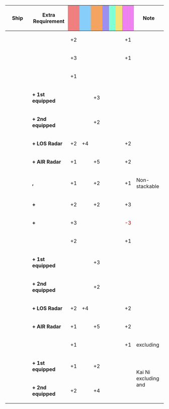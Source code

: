 {|class="wikitable" style="width:100%; text-align: center; vertical-align: middle;"
|-
! style="width: 20%;" | Ship
! style="width: 25%;" | Extra Requirement
! style="width: 5%; background-color: lightcoral;" | {{Firepower}}
! style="width: 5%; background-color: lightskyblue;" | {{Torpedo}}
! style="width: 5%; background-color: sandybrown;" | {{AA}}
! style="width: 5%; background-color: #9C8FEE;" | {{ASW}}
! style="width: 5%; background-color: #7fffd4;" | {{LOS}}
! style="width: 5%; background-color: #F2E279;" | {{Armor}}
! style="width: 5%; background-color: violet;" | {{Evasion}}
! style="width: 20%;" | Note
|-
!{{ShipLink|Yuugumo|Makigumo|Kazagumo|Naganami|Makinami|Takanami|Suzunami|Fujinami|Hayanami|Hamanami|Okinami|Kishinami|Asashimo|Hayashimo|Akishimo|Kiyoshimo|text=Yuugumo-class|link_class=Yuugumo}}
| style="text-align:left;" | 
| +2 || || || || || || +1 
| style="text-align:left;" | 
|-
! rowspan="9"|{{ShipLink|Akigumo/Kai Ni}}<br>{{ShipLink|Yuugumo/Kai Ni|Makigumo/Kai Ni|Kazagumo/Kai Ni|Naganami/Kai Ni|Takanami/Kai Ni|Okinami/Kai Ni|Asashimo/Kai Ni|text=Yuugumo-class Kai Ni|link_class=Yuugumo}}
| style="text-align:left;" | 
| +3 || || || || || || +1 
| style="text-align:left;" | 
|-
| style="text-align:left;" | '''{{ShipLink|Takanami/Kai Ni}}'''
| +1 || || || || || || 
| style="text-align:left;" | 
|-
| style="text-align:left;" | '''+ 1st equipped'''
| || || +3 || || || || 
| style="text-align:left;" | 
|-
| style="text-align:left;" | '''+ 2nd equipped'''
| || || +2 || || || || 
| style="text-align:left;" | 
|-
| style="text-align:left;" | '''+ LOS Radar''' 
| +2 || +4 || || || || || +2 
| style="text-align:left;" | 
|-
| style="text-align:left;" | '''+ AIR Radar''' 
| +1 || || +5 || || || || +2 
| style="text-align:left;" |  
|-
| style="text-align:left;" | '''{{ShipLink|Okinami/Kai Ni}}, {{ShipLink|Akigumo/Kai Ni}}'''
| +1 || || +2 || || || || +1 
| style="text-align:left;" | Non-stackable
|-
| style="text-align:left;" | '''{{ShipLink|Akigumo/Kai Ni}} + {{EquipmentLink|Skilled Lookouts}}''' 
| +2 || || +2 || || || || +3 
| style="text-align:left;" | 
|-
| style="text-align:left;" | '''{{ShipLink|Akigumo/Kai Ni}} + {{EquipmentLink|Searchlight}}''' 
| +3 || || || || || || <font color=#CC0000>-3</font> 
| style="text-align:left;" | 
|-
! rowspan="5"|{{ShipLink|Shimakaze}}
| style="text-align:left;" | 
| +2 || || || || || || +1 
| style="text-align:left;" | 
|-
| style="text-align:left;" | '''{{ShipLink|Shimakaze/Kai|text=Kai}} + 1st equipped'''
| || || +3 || || || || 
| style="text-align:left;" | 
|-
| style="text-align:left;" | '''{{ShipLink|Shimakaze/Kai|text=Kai}} + 2nd equipped'''
| || || +2 || || || || 
| style="text-align:left;" | 
|-
| style="text-align:left;" | '''{{ShipLink|Shimakaze/Kai|text=Kai}} + LOS Radar''' 
| +2 || +4 || || || || || +2 
| style="text-align:left;" | 
|-
| style="text-align:left;" | '''{{ShipLink|Shimakaze/Kai|text=Kai}} + AIR Radar''' 
| +1 || || +5 || || || || +2 
| style="text-align:left;" | 
|-
! rowspan="3"|{{ShipLink|Kagerou|Shiranui|Kuroshio|Oyashio|Hatsukaze|Yukikaze|Amatsukaze|Tokitsukaze|Urakaze|Isokaze|Hamakaze|Tanikaze|Nowaki|Arashi|Hagikaze|Maikaze|Akigumo|text=Kagerou-class|link_class=Kagerou}}
| style="text-align:left;" | 
| +1 || || || || || || +1 
| style="text-align:left;" | excluding {{ShipLink|Akigumo/Kai Ni}}
|-
| style="text-align:left;" | '''{{ShipLink|Kagerou/Kai Ni|Shiranui/Kai Ni|Kuroshio/Kai Ni|Yukikaze/Kai Ni|text=Kai Ni|link_class=Kagerou}} + 1st equipped''' 
| +1 || || +2 || || || || 
| rowspan="2" style="text-align:left;" | Kai Ni excluding {{ShipLink|Dan Yang}} and {{ShipLink|Akigumo/Kai Ni}}
|-
| style="text-align:left;" | '''{{ShipLink|Kagerou/Kai Ni|Shiranui/Kai Ni|Kuroshio/Kai Ni|Yukikaze/Kai Ni|text=Kai Ni|link_class=Kagerou}} + 2nd equipped''' 
| +2 || || +4 || || || || 
|}